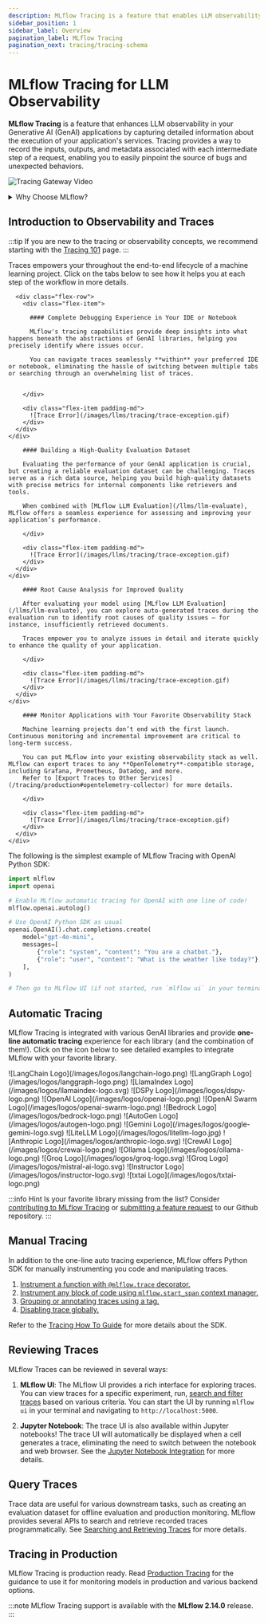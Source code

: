 ```yaml
---
description: MLflow Tracing is a feature that enables LLM observability in your apps. MLflow automatically logs traces for LangChain, LlamaIndex, and more.
sidebar_position: 1
sidebar_label: Overview
pagination_label: MLflow Tracing
pagination_next: tracing/tracing-schema
---
```



# MLflow Tracing for LLM Observability

**MLflow Tracing** is a feature that enhances LLM observability in your Generative AI (GenAI) applications by capturing detailed information about the execution of your application's services.
Tracing provides a way to record the inputs, outputs, and metadata associated with each intermediate step of a request, enabling you to easily pinpoint the source of bugs and unexpected behaviors.

![Tracing Gateway Video](/images/llms/tracing/tracing-top.gif)

<details>
  <summary>Why Choose MLflow?</summary>

  - **🪽 Free and Open** - MLflow is open source and 100% FREE. You don’t need to pay additional SaaS costs to add observability to your GenAI stack. Your trace data is hosted on your own infrastructure.

  - **🥇 Standard** - MLflow Tracing is compatible with **OpenTelemetry**, an industry-standard observability spec. You can export your trace data to various services in your existing observability stack, such as Grafana, Prometheus, Datadog, New Relic, and more.

  - **🤝 Framework Support** - MLflow Tracing integrates with 15+ GenAI libraries, including OpenAI, LangChain, LlamaIndex, DSPy, and others. See the [Automatic Tracing](#automatic-tracing) section for the full list of supported libraries.

  - **🔄 End-to-End** - MLflow is designed for managing the end-to-end machine learning lifecycle. With its model tracking and evaluation capabilities, MLflow empowers you to leverage your trace data fully.

  - **👥 Community** - MLflow boasts a vibrant Open Source community as a part of the Linux Foundation. With 19,000+ GitHub Stars and 15MM+ monthly downloads, MLflow is a trusted standard in the MLOps/LLMOps ecosystem.

</details>

## Introduction to Observability and Traces


:::tip
If you are new to the tracing or observability concepts, we recommend starting with the [Tracing 101](/tracing/tutorials/concept) page.
:::

Traces empowers your throughout the end-to-end lifecycle of a machine learning project. Click on the tabs below to see how it helps you at each step of the workflow in more details.

<Tabs>
  <TabItem value="debugging" label="Debugging" default>
    <div class="flex-column">

      <div class="flex-row">
        <div class="flex-item">

          #### Complete Debugging Experience in Your IDE or Notebook

          MLflow's tracing capabilities provide deep insights into what happens beneath the abstractions of GenAI libraries, helping you precisely identify where issues occur.

          You can navigate traces seamlessly **within** your preferred IDE or notebook, eliminating the hassle of switching between multiple tabs or searching through an overwhelming list of traces.


        </div>

        <div class="flex-item padding-md">
          ![Trace Error](/images/llms/tracing/trace-exception.gif)
        </div>
      </div>
    </div>

  </TabItem>
  <TabItem value="dataset" label="Evaluation Dataset">
    <div class="flex-column">
      <div class="flex-row">
        <div class="flex-item">

        #### Building a High-Quality Evaluation Dataset

        Evaluating the performance of your GenAI application is crucial, but creating a reliable evaluation dataset can be challenging. Traces serve as a rich data source, helping you build high-quality datasets with precise metrics for internal components like retrievers and tools.

        When combined with [MLflow LLM Evaluation](/llms/llm-evaluate), MLflow offers a seamless experience for assessing and improving your application’s performance.

        </div>

        <div class="flex-item padding-md">
          ![Trace Error](/images/llms/tracing/trace-exception.gif)
        </div>
      </div>
    </div>

  </TabItem>
  <TabItem value="inspect-quality" label="Inspect Quality">
    <div class="flex-column">
      <div class="flex-row">
        <div class="flex-item">

        #### Root Cause Analysis for Improved Quality

        After evaluating your model using [MLflow LLM Evaluation](/llms/llm-evaluate), you can explore auto-generated traces during the evaluation run to identify root causes of quality issues — for instance, insufficiently retrieved documents.

        Traces empower you to analyze issues in detail and iterate quickly to enhance the quality of your application.

        </div>

        <div class="flex-item padding-md">
          ![Trace Error](/images/llms/tracing/trace-exception.gif)
        </div>
      </div>
    </div>

  </TabItem>
  <TabItem value="online-monitoring" label="Production Monitoring">
    <div class="flex-column">
      <div class="flex-row">
        <div class="flex-item">

        #### Monitor Applications with Your Favorite Observability Stack

        Machine learning projects don’t end with the first launch. Continuous monitoring and incremental improvement are critical to long-term success.

        You can put MLflow into your existing observability stack as well. MLflow can export traces to any **OpenTelemetry**-compatible storage, including Grafana, Prometheus, Datadog, and more.
        Refer to [Export Traces to Other Services](/tracing/production#opentelemetry-collector) for more details.

        </div>

        <div class="flex-item padding-md">
          ![Trace Error](/images/llms/tracing/trace-exception.gif)
        </div>
      </div>
    </div>

  </TabItem>
</Tabs>

The following is the simplest example of MLflow Tracing with OpenAI Python SDK:

```python
import mlflow
import openai

# Enable MLflow automatic tracing for OpenAI with one line of code!
mlflow.openai.autolog()

# Use OpenAI Python SDK as usual
openai.OpenAI().chat.completions.create(
    model="gpt-4o-mini",
    messages=[
        {"role": "system", "content": "You are a chatbot."},
        {"role": "user", "content": "What is the weather like today?"},
    ],
)

# Then go to MLflow UI (if not started, run `mlflow ui` in your terminal) to see the trace!
```

## Automatic Tracing

MLflow Tracing is integrated with various GenAI libraries and provide **one-line automatic tracing** experience for each library (and the combination of them!). Click on the icon below to see detailed examples to integrate MLflow with your favorite library.

<CardGroup isSmall>
  <SmallLogoCard link="/tracing/integrations/langchain">
    <span>![LangChain Logo](/images/logos/langchain-logo.png)</span>
  </SmallLogoCard>
  <SmallLogoCard link="/tracing/integrations/langgraph">
    <span>![LangGraph Logo](/images/logos/langgraph-logo.png)</span>
  </SmallLogoCard>
  <SmallLogoCard link="/tracing/integrations/llama_index">
    <span>![LlamaIndex Logo](/images/logos/llamaindex-logo.svg)</span>
  </SmallLogoCard>
  <SmallLogoCard link="/tracing/integrations/dspy">
    <span>![DSPy Logo](/images/logos/dspy-logo.png)</span>
  </SmallLogoCard>
  <SmallLogoCard link="/tracing/integrations/openai">
    <span>![OpenAI Logo](/images/logos/openai-logo.png)</span>
  </SmallLogoCard>
  <SmallLogoCard link="/tracing/integrations/swarm">
    <span>![OpenAI Swarm Logo](/images/logos/openai-swarm-logo.png)</span>
  </SmallLogoCard>
  <SmallLogoCard link="/tracing/integrations/bedrock">
    <span>![Bedrock Logo](/images/logos/bedrock-logo.png)</span>
  </SmallLogoCard>
  <SmallLogoCard link="/tracing/integrations/autogen">
    <span>![AutoGen Logo](/images/logos/autogen-logo.png)</span>
  </SmallLogoCard>
  <SmallLogoCard link="/tracing/integrations/gemini">
    <span>![Gemini Logo](/images/logos/google-gemini-logo.svg)</span>
  </SmallLogoCard>
  <SmallLogoCard link="/tracing/integrations/litellm">
    <span>![LiteLLM Logo](/images/logos/litellm-logo.jpg)</span>
  </SmallLogoCard>
  <SmallLogoCard link="/tracing/integrations/anthropic">
    <span>![Anthropic Logo](/images/logos/anthropic-logo.svg)</span>
  </SmallLogoCard>
  <SmallLogoCard link="/tracing/integrations/crewai">
    <span>![CrewAI Logo](/images/logos/crewai-logo.png)</span>
  </SmallLogoCard>
  <SmallLogoCard link="/tracing/integrations/ollama">
    <span>![Ollama Logo](/images/logos/ollama-logo.png)</span>
  </SmallLogoCard>
  <SmallLogoCard link="/tracing/integrations/groq">
    <span>![Groq Logo](/images/logos/groq-logo.svg)</span>
  </SmallLogoCard>
  <SmallLogoCard link="/tracing/integrations/mistral">
    <span>![Groq Logo](/images/logos/mistral-ai-logo.svg)</span>
  </SmallLogoCard>
  <SmallLogoCard link="/tracing/integrations/instructor">
    <span>![Instructor Logo](/images/logos/instructor-logo.svg)</span>
  </SmallLogoCard>
  <SmallLogoCard link="/tracing/integrations/txtai">
    <span>![txtai Logo](/images/logos/txtai-logo.png)</span>
  </SmallLogoCard>
</CardGroup>
<br />

:::info Hint
Is your favorite library missing from the list? Consider [contributing to MLflow Tracing](/tracing/integrations/contribute) or [submitting a feature request](https://github.com/mlflow/mlflow/issues/new?assignees=&labels=enhancement&projects=&template=feature_request_template.yaml&title=%5BFR%5D) to our Github repository.
:::

## Manual Tracing

In addition to the one-line auto tracing experience, MLflow offers Python SDK for manually instrumenting
you code and manipulating traces.

1. [Instrument a function with `@mlflow.trace` decorator.](/tracing/api/manual-instrumentation#decorator)
2. [Instrument any block of code using `mlflow.start_span` context manager.](/tracing/api/manual-instrumentation#context-manager)
3. [Grouping or annotating traces using a tag.](/tracing/api/how-to#setting-trace-tags)
4. [Disabling trace globally.](/tracing/api/how-to#disabling-traces)

Refer to the [Tracing How To Guide](/tracing/api/how-to) for more details about the SDK.


## Reviewing Traces


MLflow Traces can be reviewed in several ways:

1. **MLflow UI**: The MLflow UI provides a rich interface for exploring traces. You can view traces for a specific experiment, run, [search and filter traces](/tracing/api/search) based on various criteria. You can start the UI by running `mlflow ui` in your terminal and navigating to `http://localhost:5000`.

2. **Jupyter Notebook**: The trace UI is also available within Jupyter notebooks! The trace UI will automatically be displayed when a cell generates a trace, eliminating the need to switch between the notebook and web browser. See the [Jupyter Notebook Integration](/tracing/api/how-to#render-trace-inside-jupyter-notebook) for more details.



## Query Traces

Trace data are useful for various downstream tasks, such as creating an evaluation dataset for offline evaluation and production monitoring. MLflow provides several APIs to search and retrieve recorded traces programmatically. See [Searching and Retrieving Traces](/tracing/api/search) for more details.

## Tracing in Production

MLflow Tracing is production ready. Read [Production Tracing](/tracing/production) for the guidance to use it for monitoring models in production and various backend options.

:::note
MLflow Tracing support is available with the **MLflow 2.14.0** release.
:::
